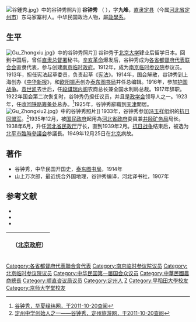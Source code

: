[[File:谷鍾秀.jpg|thumb]]》中的谷钟秀照片]]
'''谷钟秀''' （{{bd|1874年||1949年|12月25日}} ），字'''九峰'''，[[直隶|直隶]][[定县|定县]]（今属[[河北省|河北省]][[定州市|定州市]]）东马家寨村人。中华民国政治人物，屬[[政學系|政學系]]。

==生平==
[[File:Gu_Zhongxiu.jpg|thumb]]》中的谷钟秀照片]]
谷钟秀于[[北京大学|北京大学]]肄业后留学日本。回到中国后，曾任[[直隶总督署|直隶总督署]]秘书。[[辛亥革命|辛亥革命]]爆发后，谷钟秀成为[[各省都督府代表联合会|各省都督府代表联合会]]直隶代表，参与创建[[南京临时政府|南京临时政府]]。1912年，成为[[南京临时参议院|南京临时参议院]]参议员。1913年，担任宪法起草委员，负责起草《[[天坛宪草|宪法]]》。1914年，国会解散，谷钟秀到上海创办《[[中华新报|中华新报]]》，和[[欧阳振声|欧阳振声]]创办[[泰东图书局|泰东图书局]]并任总编辑。1916年，参加[[护国战争|护国战争]]。[[袁世凯|袁世凯]]去世后，任[[第一次段祺瑞內閣改組內閣|段祺瑞内阁]]农商总长兼全国水利局总裁。1917年辞职。1922年国会第二次恢复时，谷钟秀仍担任议员，并且是[[政学会|政学会]]领导人之一。1923年，任[[收回铁路筹备处|收回铁路筹备处]]总办。<ref>[http://search.huaxia.com/s.jsp?iDocId=484291 谷钟秀，华夏经纬网，于2011-10-20查阅]{{dead link|date=2018年4月 |bot=InternetArchiveBot |fix-attempted=yes }}</ref>1925年，谷钟秀辭職到[[天津|天津]]閒居。
[[File:Gu_Zhongxiu2.jpg|thumb]]》中的谷钟秀照片]]
1933年，谷钟秀参加[[冯玉祥|冯玉祥]]组织的[[抗日同盟军|抗日同盟军]]。<ref>[http://www.dzsly.com/news/LSMR/2011/95/1195203048AE11G71GA442JEK8D70E.html 定州中学创始人之一——谷钟秀，定州旅游网，于2011-10-20查阅]{{dead link|date=2018年4月 |bot=InternetArchiveBot |fix-attempted=yes }}</ref>1935年12月，被[[国民政府|国民政府]]起用為[[河北省政府|河北省政府]]委員兼[[井陉矿务局|井陉矿务局]]局长。1938年6月，升任[[河北省民政厅|河北省民政厅]]厅长，直到1939年2月。[[抗日战争|抗日战争]]结束后，被选为[[北平市臨時參議会|北平市臨時參議会]]参議長。1949年12月25日在[[北京|北京]]病故。

==著作==
*谷钟秀，中华民国开国史，[[泰东图书局|泰东图书局]]，1914年
*山上万次郎，最近统合外国地理，谷钟秀编译，河北译书社，1907年

==参考文献==
{{reflist}}
* <span style="font-size:90%;">{{Cite book|author = 徐友春主編|title = 民国人物大辞典 増訂版|year = 2007|publisher = 河北人民出版社|isbn = 978-7-202-03014-1}}</span>
* <span style="font-size:90%;">{{Cite book|author = 定州市地方志編纂委員会編|title = 定州市志|year = 1998|publisher = 中国城市出版社|isbn = 7507407713}}</span>
* <span style="font-size:90%;">{{Cite book|author = 劉寿林等編|title = 民国職官年表|year = 1995|publisher = 中華書局|isbn = 7-101-01320-1}}</span>

{| class="wikitable" style="margin:0 auto"
|- 
!　{{CHN1912}}（[[中华民国北京政府|北京政府]]）
{{先代次代|農商總長|<small>1916年7月 - 1917年6月</small>|[[張國淦|張國淦]]|[[李盛鐸|李盛鐸]]}}
|}
{{第一次北京臨時參議院}}
{{權威控制}}
{{DEFAULTSORT:Gu谷}}
[[Category:各省都督府代表聯合會代表|Category:各省都督府代表聯合會代表]]
[[Category:南京临时参议院议员|Category:南京临时参议院议员]]
[[Category:北京临时参议院议员|Category:北京临时参议院议员]]
[[Category:中华民国第一届国会众议员|Category:中华民国第一届国会众议员]]
[[Category:中華民國農商總長|Category:中華民國農商總長]]
[[Category:顺直咨议局议员|Category:顺直咨议局议员]]
[[Category:定州人|Category:定州人]]
[[Category:谷姓|Z]]
[[Category:早稻田大學校友|Category:早稻田大學校友]]
[[Category:京师大学堂校友|Category:京师大学堂校友]]